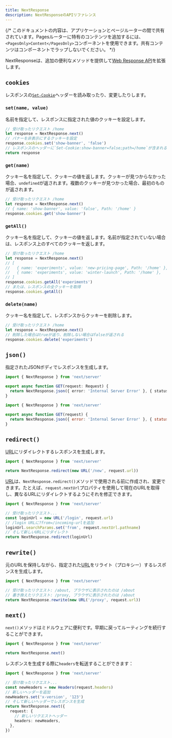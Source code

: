 ```yaml
---
title: NextResponse
description: NextResponseのAPIリファレンス
---
```


{/* このドキュメントの内容は、アプリケーションとページルーターの間で共有されています。Pagesルーターに特有のコンテンツを追加するには、`<PagesOnly>Content</PagesOnly>`コンポーネントを使用できます。共有コンテンツはコンポーネントでラップしないでください。 */}

NextResponseは、追加の便利なメソッドを提供して[Web Response API](https://developer.mozilla.org/docs/Web/API/Response)を拡張します。

## `cookies`

レスポンスの[`Set-Cookie`](https://developer.mozilla.org/docs/Web/HTTP/Headers/Set-Cookie)ヘッダーを読み取ったり、変更したりします。

### `set(name, value)`

名前を指定して、レスポンスに指定された値のクッキーを設定します。

```ts
// 受け取ったリクエスト /home
let response = NextResponse.next()
// バナーを非表示にするクッキーを設定
response.cookies.set('show-banner', 'false')
// レスポンスのヘッダーに`Set-Cookie:show-banner=false;path=/home`が含まれるようになる
return response
```

### `get(name)`

クッキー名を指定して、クッキーの値を返します。クッキーが見つからなかった場合、`undefined`が返されます。複数のクッキーが見つかった場合、最初のものが返されます。

```ts
// 受け取ったリクエスト /home
let response = NextResponse.next()
// { name: 'show-banner', value: 'false', Path: '/home' }
response.cookies.get('show-banner')
```

### `getAll()`

クッキー名を指定して、クッキーの値を返します。名前が指定されていない場合は、レスポンス上のすべてのクッキーを返します。

```ts
// 受け取ったリクエスト /home
let response = NextResponse.next()
// [
//   { name: 'experiments', value: 'new-pricing-page', Path: '/home' },
//   { name: 'experiments', value: 'winter-launch', Path: '/home' },
// ]
response.cookies.getAll('experiments')
// または、レスポンスの全クッキーを取得
response.cookies.getAll()
```

### `delete(name)`

クッキー名を指定して、レスポンスからクッキーを削除します。

```ts
// 受け取ったリクエスト /home
let response = NextResponse.next()
// 削除した場合はtrueが返り、削除しない場合はfalseが返される
response.cookies.delete('experiments')
```

## `json()`

指定されたJSONボディでレスポンスを生成します。

```ts filename="app/api/route.ts" switcher
import { NextResponse } from 'next/server'

export async function GET(request: Request) {
  return NextResponse.json({ error: 'Internal Server Error' }, { status: 500 })
}
```

```js filename="app/api/route.js" switcher
import { NextResponse } from 'next/server'

export async function GET(request) {
  return NextResponse.json({ error: 'Internal Server Error' }, { status: 500 })
}
```

## `redirect()`

[URL](https://developer.mozilla.org/docs/Web/API/URL)にリダイレクトするレスポンスを生成します。

```ts
import { NextResponse } from 'next/server'

return NextResponse.redirect(new URL('/new', request.url))
```

[URL](https://developer.mozilla.org/docs/Web/API/URL)は、`NextResponse.redirect()`メソッドで使用される前に作成され、変更できます。たとえば、`request.nextUrl`プロパティを使用して現在のURLを取得し、異なるURLにリダイレクトするようにそれを修正できます。

```ts
import { NextResponse } from 'next/server'

// 受け取ったリクエスト...
const loginUrl = new URL('/login', request.url)
// /login URLに?from=/incoming-urlを追加
loginUrl.searchParams.set('from', request.nextUrl.pathname)
// そして新しいURLにリダイレクト
return NextResponse.redirect(loginUrl)
```

## `rewrite()`

元のURLを保持しながら、指定された[URL](https://developer.mozilla.org/docs/Web/API/URL)をリライト（プロキシー）するレスポンスを生成します。

```ts
import { NextResponse } from 'next/server'

// 受け取ったリクエスト: /about, ブラウザに表示されたのは /about
// 書き換えたリクエスト: /proxy, ブラウザに表示されたのは /about
return NextResponse.rewrite(new URL('/proxy', request.url))
```

## `next()`

`next()`メソッドはミドルウェアに便利です。早期に戻ってルーティングを続行することができます。

```ts
import { NextResponse } from 'next/server'

return NextResponse.next()
```

レスポンスを生成する際に`headers`を転送することができます：

```ts
import { NextResponse } from 'next/server'

// 受け取ったリクエスト...
const newHeaders = new Headers(request.headers)
// 新しいヘッダーを追加
newHeaders.set('x-version', '123')
// そして新しいヘッダーでレスポンスを生成
return NextResponse.next({
  request: {
    // 新しいリクエストヘッダー
    headers: newHeaders,
  },
})
```